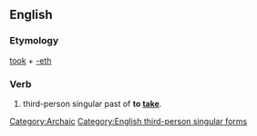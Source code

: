 ==English==

===Etymology===
[[took]] + [[-eth]]

===Verb===
{{infl|en|verb form}}

# {{archaic}} third-person singular past of '''to [[take]]'''</span>.</span>

[[Category:Archaic]]
[[Category:English third-person singular forms]]